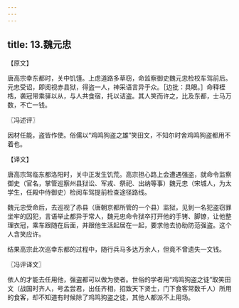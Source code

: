 ```yaml
---
---
---
```

title: 13.魏元忠
---



【原文】

唐高宗幸东都时，关中饥馑。上虑道路多草窃，命监察御史魏元忠检校车驾前后。元忠受诏，即阅视赤县狱，得盗一人，神采语言异于众。［边批：具眼。］命释桎梏，袭冠带乘驿以从，与人共食宿，托以诘盗。其人笑而许之，比及东都，士马万数，不亡一钱。

〖冯述评〗

因材任能，盗皆作使。俗儒以“鸡鸣狗盗之雄”笑田文，不知尔时舍鸡鸣狗盗都用不着也。

【译文】

唐高宗驾临东都洛阳时，关中正发生饥荒。高宗担心路上会遭遇强盗，就命令监察御史（官名，掌管巡察州县狱讼、军戎、祭祀、出纳等事）魏元忠（宋城人，为太学生，任殿中侍御史）检阅车驾提前检查途径路线。

魏元忠受命后，去巡视了赤县（唐朝京都所管的一个县）监狱，见到一名犯盗窃罪坐牢的囚犯，言语举止都异于常人，魏元忠命令狱卒打开他的手铐、脚镣，让他整理衣冠，乘车跟随在后面，并跟他生活起居在一起，要求他去协助防范强盗。这个人含笑应许。

结果高宗此次巡幸东都的过程中，随行兵马多达万余人，但竟不曾遗失一文钱。

〖冯评译文〗

依人的才能去任用他，强盗都可以做为使者。世俗的学者用“鸡鸣狗盗之徒”取笑田文（战国时齐人，号孟尝君，出任齐相，招致天下贤士，门下食客常数千人）所用的食客，却不知道有时候除了鸡鸣狗盗之徒，其他人都派不上用场。